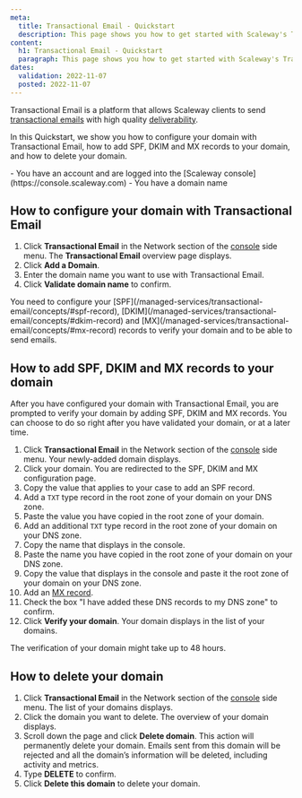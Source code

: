 ```yaml
---
meta:
  title: Transactional Email - Quickstart
  description: This page shows you how to get started with Scaleway's Transactional Email service.
content:
  h1: Transactional Email - Quickstart
  paragraph: This page shows you how to get started with Scaleway's Transactional Email service.
dates:
  validation: 2022-11-07
  posted: 2022-11-07
---
```


Transactional Email is a platform that allows Scaleway clients to send [transactional emails](managed-services/transactional-email/concepts/#transactional-email) with high quality [deliverability](/managed-services/transactional-email/concepts/#deliverability).

In this Quickstart, we show you how to configure your domain with Transactional Email, how to add SPF, DKIM and MX records to your domain, and how to delete your domain.

<Message type="requirement">
  - You have an account and are logged into the [Scaleway console](https://console.scaleway.com)
  - You have a domain name
</Message>

## How to configure your domain with Transactional Email

1. Click **Transactional Email** in the Network section of the [console](https://console.scaleway.com/) side menu. The **Transactional Email** overview page displays.
2. Click **Add a Domain**.
3. Enter the domain name you want to use with Transactional Email.
4. Click **Validate domain name** to confirm.

<Message type="important">
 You need to configure your [SPF](/managed-services/transactional-email/concepts/#spf-record), [DKIM](/managed-services/transactional-email/concepts/#dkim-record) and [MX](/managed-services/transactional-email/concepts/#mx-record) records to verify your domain and to be able to send emails.
</Message>


## How to add SPF, DKIM and MX records to your domain

After you have configured your domain with Transactional Email, you are prompted to verify your domain by adding SPF, DKIM and MX records. You can choose to do so right after you have validated your domain, or at a later time.


1. Click **Transactional Email** in the Network section of the [console](https://console.scaleway.com/) side menu. Your newly-added domain displays.
2. Click your domain. You are redirected to the SPF, DKIM and MX configuration page.
3. Copy the value that applies to your case to add an SPF record.
    <Lightbox src="scaleway_spf_record_different_values.webp" alt="" />
4. Add a `TXT` type record in the root zone of your domain on your DNS zone.
5. Paste the value you have copied in the root zone of your domain.
    <Lightbox src="scaleway_spf_record.webp" alt="" />
6. Add an additional `TXT` type record in the root zone of your domain on your DNS zone.
7. Copy the name that displays in the console.
    <Lightbox src="scaleway_dkim_record_name.webp" alt="" />
8. Paste the name you have copied in the root zone of your domain on your DNS zone.
9. Copy the value that displays in the console and paste it the root zone of your domain on your DNS zone.
    <Lightbox src="scaleway_dkim_record_name_value.webp" alt="" />
10. Add an [MX record](/managed-services/transactional-email/concepts/#mx-record).
11. Check the box "I have added these DNS records to my DNS zone" to confirm.
12. Click **Verify your domain**. Your domain displays in the list of your domains.

<Message type="note">
 The verification of your domain might take up to 48 hours.
</Message>

## How to delete your domain

1. Click **Transactional Email** in the Network section of the [console](https://console.scaleway.com/) side menu. The list of your domains displays.
2. Click the domain you want to delete. The overview of your domain displays.
3. Scroll down the page and click **Delete domain**.
    <Message type="important">
    This action will permanently delete your domain. Emails sent from this domain will be rejected and all the domain’s information will be deleted, including activity and metrics.
    </Message>
4. Type **DELETE** to confirm.
    <Lightbox src="scaleway_delete_tem_domain.webp" alt="" />
5. Click **Delete this domain** to delete your domain.